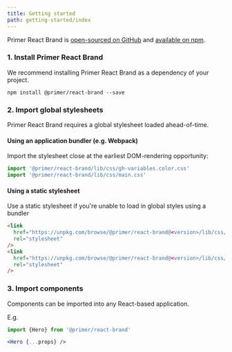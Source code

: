 ```yaml
---
title: Getting started
path: getting-started/index
---
```


Primer React Brand is [open-sourced on GitHub](https://github.com/primer/react-brand) and [available on npm](https://www.npmjs.com/package/@primer/react-brand).

### 1. Install Primer React Brand

We recommend installing Primer React Brand as a dependency of your project.

```shell
npm install @primer/react-brand --save
```

### 2. Import global stylesheets

Primer React Brand requires a global stylesheet loaded ahead-of-time.

#### Using an application bundler (e.g. Webpack)

Import the stylesheet close at the earliest DOM-rendering opportunity:

```js
import '@primer/react-brand/lib/css/gh-variables.color.css'
import '@primer/react-brand/lib/css/main.css'
```

#### Using a static stylesheet

Use a static stylesheet if you're unable to load in global styles using a bundler

```html
<link
  href="https://unpkg.com/browse/@primer/react-brand@<version>/lib/css/main.css"
  rel="stylesheet"
/>
<link
  href="https://unpkg.com/browse/@primer/react-brand@<version>/lib/css/gh-variables.color.css"
  rel="stylesheet"
/>
```

### 3. Import components

Components can be imported into any React-based application.

E.g.

```js
import {Hero} from '@primer/react-brand'
```

```jsx
<Hero {...props} />
```
